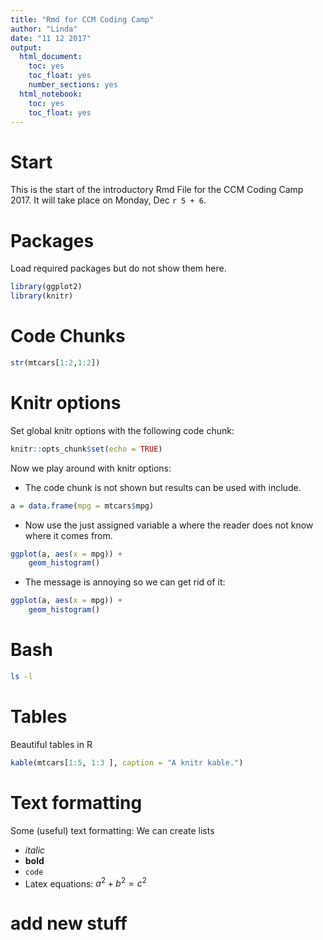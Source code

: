 ```yaml
---
title: "Rmd for CCM Coding Camp"
author: "Linda"
date: "11 12 2017"
output:
  html_document:
    toc: yes
    toc_float: yes
    number_sections: yes
  html_notebook:
    toc: yes
    toc_float: yes
---
```


# Start

This is the start of the introductory Rmd File for the CCM Coding Camp 2017. It will take place on Monday, Dec `r 5 + 6`.

# Packages

Load required packages but do not show them here.

```r
library(ggplot2)
library(knitr)
```

# Code Chunks

```r
str(mtcars[1:2,1:2])
```

# Knitr options

Set global knitr options with the following code chunk:

```r
knitr::opts_chunk$set(echo = TRUE)
```

Now we play around with knitr options:

* The code chunk is not shown but results can be used with include.

```r
a = data.frame(mpg = mtcars$mpg)
```

* Now use the just assigned variable a where the reader does not know where it comes from.

```r
ggplot(a, aes(x = mpg)) +
    geom_histogram()
```

* The message is annoying so we can get rid of it:

```r
ggplot(a, aes(x = mpg)) +
    geom_histogram()
```

# Bash

```bash
ls -l
```

# Tables

Beautiful tables in R

```r
kable(mtcars[1:5, 1:3 ], caption = "A knitr kable.")
```

# Text formatting

Some (useful) text formatting: We can create lists

- *italic*
- **bold**
- `code`
- Latex equations: $a^2 + b^2 = c^2$

# add new stuff
